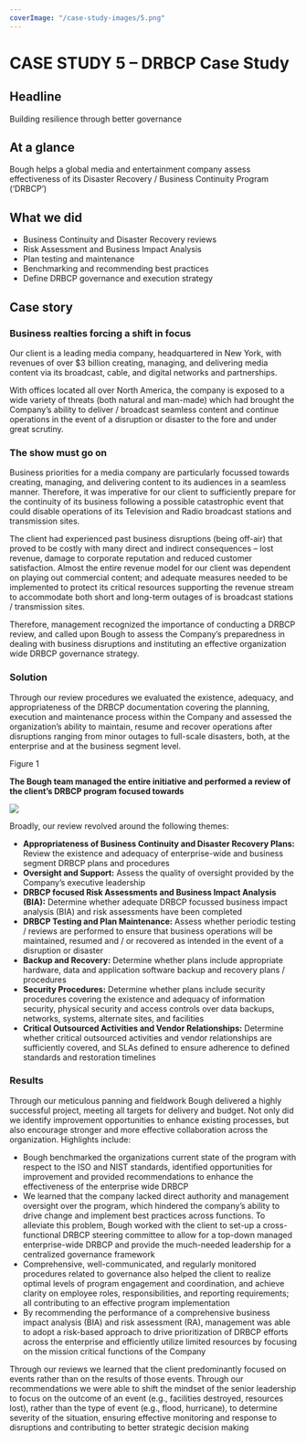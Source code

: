 ```yaml
---
coverImage: "/case-study-images/5.png"
---
```

# **CASE STUDY 5 – DRBCP Case Study**

## Headline

Building resilience through better governance

## At a glance

Bough helps a global media and entertainment company assess effectiveness of its Disaster Recovery / Business Continuity Program (‘DRBCP’)

## What we did

* Business Continuity and Disaster Recovery reviews
* Risk Assessment and Business Impact Analysis
* Plan testing and maintenance
* Benchmarking and recommending best practices
* Define DRBCP governance and execution strategy

## Case story

### Business realties forcing a shift in focus

Our client is a leading media company, headquartered in New York, with revenues of over $3 billion creating, managing, and delivering media content via its broadcast, cable, and digital networks and partnerships.

With offices located all over North America, the company is exposed to a wide variety of threats (both natural and man-made) which had brought the Company’s ability to deliver / broadcast seamless content and continue operations in the event of a disruption or disaster to the fore and under great scrutiny.

### The show must go on

Business priorities for a media company are particularly focussed towards creating, managing, and delivering content to its audiences in a seamless manner. Therefore, it was imperative for our client to sufficiently prepare for the continuity of its business following a possible catastrophic event that could disable operations of its Television and Radio broadcast stations and transmission sites.

The client had experienced past business disruptions (being off-air) that proved to be costly with many direct and indirect consequences – lost revenue, damage to corporate reputation and reduced customer satisfaction. Almost the entire revenue model for our client was dependent on playing out commercial content; and adequate measures needed to be implemented to protect its critical resources supporting the revenue stream to accommodate both short and long-term outages of is broadcast stations / transmission sites.

Therefore, management recognized the importance of conducting a DRBCP review, and called upon Bough to assess the Company’s preparedness in dealing with business disruptions and instituting an effective organization wide DRBCP governance strategy.

### Solution

Through our review procedures we evaluated the existence, adequacy, and appropriateness of the DRBCP documentation covering the planning, execution and maintenance process within the Company and assessed the organization’s ability to maintain, resume and recover operations after disruptions ranging from minor outages to full-scale disasters, both, at the enterprise and at the business segment level.

Figure 1

**The Bough team managed the entire initiative and performed a review of the client’s DRBCP program focused towards**

![](/content/case-studies/images/CS5/0.jpg)

Broadly, our review revolved around the following themes:

* **Appropriateness of Business Continuity and Disaster Recovery Plans:** Review the existence and adequacy of enterprise-wide and business segment DRBCP plans and procedures
* **Oversight and Support:** Assess the quality of oversight provided by the Company’s executive leadership
* **DRBCP focused Risk Assessments and Business Impact Analysis (BIA):** Determine whether adequate DRBCP focussed business impact analysis (BIA) and risk assessments have been completed
* **DRBCP Testing and Plan Maintenance:** Assess whether periodic testing / reviews are performed to ensure that business operations will be maintained, resumed and / or recovered as intended in the event of a disruption or disaster
* **Backup and Recovery:** Determine whether plans include appropriate hardware, data and application software backup and recovery plans / procedures
* **Security Procedures:** Determine whether plans include security procedures covering the existence and adequacy of information security, physical security and access controls over data backups, networks, systems, alternate sites, and facilities
* **Critical Outsourced Activities and Vendor Relationships:** Determine whether critical outsourced activities and vendor relationships are sufficiently covered, and SLAs defined to ensure adherence to defined standards and restoration timelines

### Results

Through our meticulous panning and fieldwork Bough delivered a highly successful project, meeting all targets for delivery and budget. Not only did we identify improvement opportunities to enhance existing processes, but also encourage stronger and more effective collaboration across the organization. Highlights include:

* Bough benchmarked the organizations current state of the program with respect to the ISO and NIST standards, identified opportunities for improvement and provided recommendations to enhance the effectiveness of the enterprise wide DRBCP
* We learned that the company lacked direct authority and management oversight over the program, which hindered the company’s ability to drive change and implement best practices across functions. To alleviate this problem, Bough worked with the client to set-up a cross-functional DRBCP steering committee to allow for a top-down managed enterprise-wide DRBCP and provide the much-needed leadership for a centralized governance framework
* Comprehensive, well-communicated, and regularly monitored procedures related to governance also helped the client to realize optimal levels of program engagement and coordination, and achieve clarity on employee roles, responsibilities, and reporting requirements; all contributing to an effective program implementation
* By recommending the performance of a comprehensive business impact analysis (BIA) and risk assessment (RA), management was able to adopt a risk-based approach to drive prioritization of DRBCP efforts across the enterprise and efficiently utilize limited resources by focusing on the mission critical functions of the Company

Through our reviews we learned that the client predominantly focused on events rather than on the results of those events. Through our recommendations we were able to shift the mindset of the senior leadership to focus on the outcome of an event (e.g., facilities destroyed, resources lost), rather than the type of event (e.g., flood, hurricane), to determine severity of the situation, ensuring effective monitoring and response to disruptions and contributing to better strategic decision making
